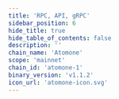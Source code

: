 ```yaml
---
title: 'RPC, API, gRPC'
sidebar_position: 6
hide_title: true
hide_table_of_contents: false
description: ''
chain_name: 'Atomone'
scope: 'mainnet'
chain_id: 'atomone-1'
binary_version: 'v1.1.2'
icon_url: 'atomone-icon.svg'
---
```



<PageTitle
  iconUrl="img/atomone-icon.svg"
  title="Atomone Public Endpoints"
  chainId="atomone-1"
  version="v1.1.2"
/>

<Endpoints
  api="https://atomone-api.noders.services"
  rpc="https://atomone-rpc.noders.services"
  grpc="https://atomone-grpc.noders.services:443"
  jsonRpc=""
/>
